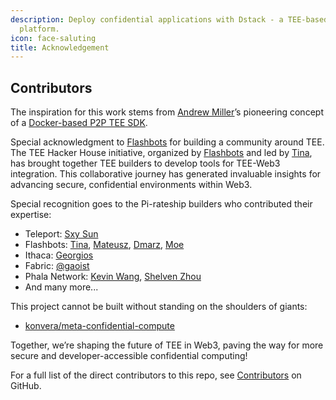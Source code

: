 ```yaml
---
description: Deploy confidential applications with Dstack - a TEE-based infrastructure
  platform.
icon: face-saluting
title: Acknowledgement
---
```



## Contributors

The inspiration for this work stems from [Andrew Miller](https://github.com/amiller)’s pioneering concept of a [Docker-based P2P TEE SDK](https://collective.flashbots.net/t/dstack-speedrunning-a-p2p-confidential-vm/3876).

Special acknowledgment to [Flashbots](https://github.com/flashbots) for building a community around TEE. The TEE Hacker House initiative, organized by [Flashbots](https://github.com/flashbots) and led by [Tina](https://github.com/CarboClanC), has brought together TEE builders to develop tools for TEE-Web3 integration. This collaborative journey has generated invaluable insights for advancing secure, confidential environments within Web3.

Special recognition goes to the Pi-rateship builders who contributed their expertise:

* Teleport: [Sxy Sun](https://github.com/sxysun)
* Flashbots: [Tina](https://github.com/CarboClanC), [Mateusz](https://github.com/Ruteri), [Dmarz](https://github.com/dmarzzz), [Moe](https://github.com/MoeMahhouk)
* Ithaca: [Georgios](https://github.com/gakonst)
* Fabric: [@gaoist](https://x.com/gaoist)
* Phala Network: [Kevin Wang](https://github.com/kvinwang), [Shelven Zhou](https://github.com/shelvenzhou)
* And many more...

This project cannot be built without standing on the shoulders of giants:

* [konvera/meta-confidential-compute](https://github.com/konvera/meta-confidential-compute)

Together, we’re shaping the future of TEE in Web3, paving the way for more secure and developer-accessible confidential computing!

For a full list of the direct contributors to this repo, see [Contributors](https://github.com/Dstack-TEE/dstack/contributors) on GitHub.
